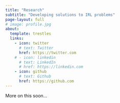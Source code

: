 ```yaml
---
title: "Research"
subtitle: "Developing solutions to IRL problems"
page-layout: full
# image: profile.jpg
about:
  template: trestles
  links:
    - icon: twitter
      # text: Twitter
      href: https://twitter.com
    # - icon: linkedin
      # text: LinkedIn
      # href: https://linkedin.com
    - icon: github
      # text: Github
      href: https://github.com
---
```


More on this soon...
